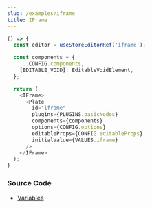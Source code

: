 ```yaml
---
slug: /examples/iframe
title: IFrame
---
```


```ts live
() => {
  const editor = useStoreEditorRef('iframe');

  const components = {
    ...CONFIG.components,
    [EDITABLE_VOID]: EditableVoidElement,
  };

  return (
    <IFrame>
      <Plate
        id="iframe"
        plugins={PLUGINS.basicNodes}
        components={components}
        options={CONFIG.options}
        editableProps={CONFIG.editableProps}
        initialValue={VALUES.iframe}
      />
    </IFrame>
  );
}
```

### Source Code

- [Variables](https://github.com/udecode/plate/blob/main/docs/src/live/live.tsx)
